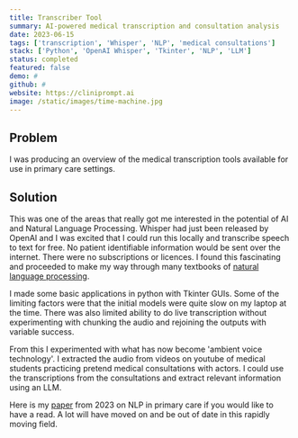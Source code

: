 ```yaml
---
title: Transcriber Tool
summary: AI-powered medical transcription and consultation analysis
date: 2023-06-15
tags: ['transcription', 'Whisper', 'NLP', 'medical consultations']
stack: ['Python', 'OpenAI Whisper', 'Tkinter', 'NLP', 'LLM']
status: completed
featured: false
demo: #
github: #
website: https://cliniprompt.ai
image: /static/images/time-machine.jpg
---
```


## Problem

I was producing an overview of the medical transcription tools available for use in primary care settings.

## Solution

This was one of the areas that really got me interested in the potential of AI and Natural Language Processing. Whisper had just been released by OpenAI and I was excited that I could run this locally and transcribe speech to text for free. No patient identifiable information would be sent over the internet. There were no subscriptions or licences. I found this fascinating and proceeded to make my way through many textbooks of [natural language processing](https://amzn.eu/d/5oZlEqr).

I made some basic applications in python with Tkinter GUIs. Some of the limiting factors were that the initial models were quite slow on my laptop at the time. There was also limited ability to do live transcription without experimenting with chunking the audio and rejoining the outputs with variable success.

From this I experimented with what has now become 'ambient voice technology'. I extracted the audio from videos on youtube of medical students practicing pretend medical consultations with actors. I could use the transcriptions from the consultations and extract relevant information using an LLM.

Here is my [paper](https://docs.google.com/document/d/1q6o3hu6zjbPcDDJ4fDJInGjainSs3YISsWmRixRQj3U/edit?usp=sharing) from 2023 on NLP in primary care if you would like to have a read. A lot will have moved on and be out of date in this rapidly moving field.
